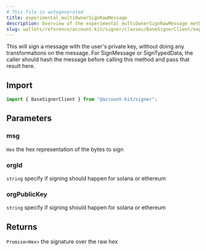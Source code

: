 ```yaml
---
# This file is autogenerated
title: experimental_multiOwnerSignRawMessage
description: Overview of the experimental_multiOwnerSignRawMessage method
slug: wallets/reference/account-kit/signer/classes/BaseSignerClient/experimental_multiOwnerSignRawMessage
---
```


This will sign a message with the user's private key, without doing any transformations on the message.
For SignMessage or SignTypedData, the caller should hash the message before calling this method and pass
that result here.

## Import

```ts
import { BaseSignerClient } from "@account-kit/signer";
```

## Parameters

### msg

`Hex`
the hex representation of the bytes to sign

### orgId

`string`
specify if signing should happen for solana or ethereum

### orgPublicKey

`string`
specify if signing should happen for solana or ethereum

## Returns

`Promise<Hex>`
the signature over the raw hex
